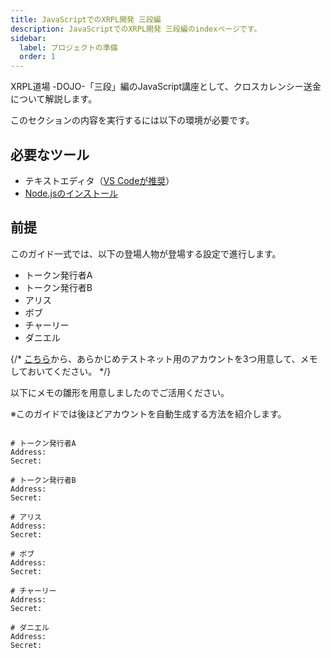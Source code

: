 ```yaml
---
title: JavaScriptでのXRPL開発 三段編
description: JavaScriptでのXRPL開発 三段編のindexページです。
sidebar:
  label: プロジェクトの準備
  order: 1
---
```


XRPL道場 -DOJO-「三段」編のJavaScript講座として、クロスカレンシー送金について解説します。

このセクションの内容を実行するには以下の環境が必要です。

## 必要なツール

- テキストエディタ（[VS Codeが推奨](/editor/install/)）
- [Node.jsのインストール](/getting-started/node-js/)

## 前提

このガイド一式では、以下の登場人物が登場する設定で進行します。

- トークン発行者A
- トークン発行者B
- アリス
- ボブ
- チャーリー
- ダニエル

{/* [こちら](https://xrpl.org/resources/dev-tools/xrp-faucets/)から、あらかじめテストネット用のアカウントを3つ用意して、メモしておいてください。 */}

以下にメモの雛形を用意しましたのでご活用ください。

※このガイドでは後ほどアカウントを自動生成する方法を紹介します。

```

# トークン発行者A
Address: 
Secret:

# トークン発行者B
Address: 
Secret:

# アリス
Address: 
Secret:

# ボブ
Address: 
Secret:

# チャーリー
Address: 
Secret: 

# ダニエル
Address: 
Secret: 
```